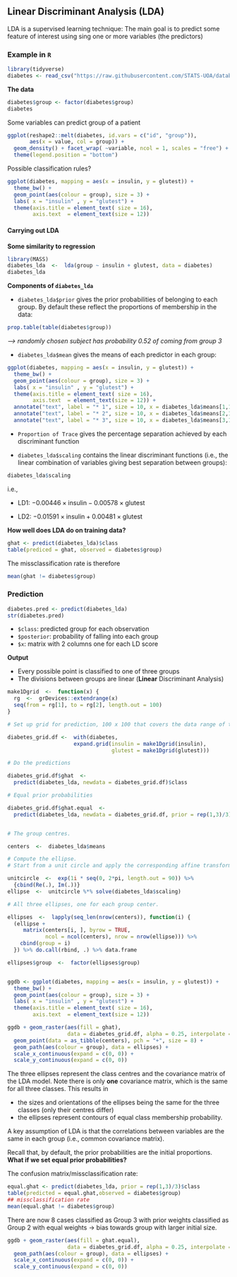 ## Linear Discriminant Analysis (LDA)


LDA is a supervised learning technique: The main goal is to predict some feature of interest using sing one or more variables (the predictors)

### Example in `R`

```r
library(tidyverse)
diabetes <- read_csv("https://raw.githubusercontent.com/STATS-UOA/databunker/master/data/diabetes.csv")
```

**The data**

```r
diabetes$group <- factor(diabetes$group)
diabetes
```

Some variables can predict group of a patient

```r
ggplot(reshape2::melt(diabetes, id.vars = c("id", "group")),
       aes(x = value, col = group)) +
  geom_density() + facet_wrap( ~variable, ncol = 1, scales = "free") +
  theme(legend.position = "bottom")
```

Possible classification rules?


```r
ggplot(diabetes, mapping = aes(x = insulin, y = glutest)) +
  theme_bw() +
  geom_point(aes(colour = group), size = 3) +
  labs( x = "insulin" , y = "glutest") +
  theme(axis.title = element_text( size = 16),
        axis.text  = element_text(size = 12))
```

#### Carrying out LDA


**Some similarity to regression**

```r
library(MASS)
diabetes_lda  <-  lda(group ~ insulin + glutest, data = diabetes)
diabetes_lda
```


**Components of `diabetes_lda`**

+ `diabetes_lda$prior` gives the prior probabilities of belonging to each group. By default these reflect the proportions of membership in the data:

```r
prop.table(table(diabetes$group))
```

*--> randomly chosen subject has probability 0.52 of coming from group 3*

+ `diabetes_lda$mean` gives the means of each predictor in each group:


```r
ggplot(diabetes, mapping = aes(x = insulin, y = glutest)) +
  theme_bw() +
  geom_point(aes(colour = group), size = 3) +
  labs( x = "insulin" , y = "glutest") +
  theme(axis.title = element_text( size = 16),
        axis.text  = element_text(size = 12)) +
  annotate("text", label = "* 1", size = 10, x = diabetes_lda$means[1,1], y = diabetes_lda$means[1,2], colour = "red") +
  annotate("text", label = "* 2", size = 10, x = diabetes_lda$means[2,1], y = diabetes_lda$means[2,2], colour = "green") +
  annotate("text", label = "* 3", size = 10, x = diabetes_lda$means[3,1], y = diabetes_lda$means[3,2], colour = "blue") 
```


+ `Proportion of Trace` gives the percentage separation achieved by each discriminant function

+ `diabetes_lda$scaling` contains the linear discriminant functions (i.e., the linear combination of variables giving best separation between groups):

```r
diabetes_lda$scaling
```

i.e., 

  + LD1: $-0.00446 \times \text{insulin} - 0.00578 \times \text{glutest}$

  + LD2: $-0.01591 \times \text{insulin} + 0.00481 \times \text{glutest}$


**How well does LDA do on training data?**

```r
ghat <- predict(diabetes_lda)$class
table(prediced = ghat, observed = diabetes$group)
```

The missclassification rate is therefore

```r
mean(ghat != diabetes$group)
```

### Prediction

```r
diabetes.pred <- predict(diabetes_lda)
str(diabetes.pred)
```

+ `$class`: predicted group for each observation
+ `$posterior`: probability of falling into each group
+ `$x`: matrix with 2 columns one for each LD score


**Output**

+ Every possible point is classified to one of three groups
+ The divisions between groups are linear (**Linear** Discriminant Analysis)


```r
make1Dgrid  <-  function(x) {
  rg  <-  grDevices::extendrange(x)
  seq(from = rg[1], to = rg[2], length.out = 100)
}

# Set up grid for prediction, 100 x 100 that covers the data range of the two variables

diabetes_grid.df <-  with(diabetes,
                     expand.grid(insulin = make1Dgrid(insulin),
                                 glutest = make1Dgrid(glutest)))

# Do the predictions

diabetes_grid.df$ghat  <- 
  predict(diabetes_lda, newdata = diabetes_grid.df)$class

# Equal prior probabilities 

diabetes_grid.df$ghat.equal  <- 
  predict(diabetes_lda, newdata = diabetes_grid.df, prior = rep(1,3)/3)$class


# The group centres.

centers  <-  diabetes_lda$means

# Compute the ellipse. 
# Start from a unit circle and apply the corresponding affine transformation from the LDA output.

unitcircle  <-  exp(1i * seq(0, 2*pi, length.out = 90)) %>%
  {cbind(Re(.), Im(.))}
ellipse  <-  unitcircle %*% solve(diabetes_lda$scaling)

# All three ellipses, one for each group center.

ellipses  <-  lapply(seq_len(nrow(centers)), function(i) {
  (ellipse +
     matrix(centers[i, ], byrow = TRUE,
            ncol = ncol(centers), nrow = nrow(ellipse))) %>%
    cbind(group = i)
  }) %>% do.call(rbind, .) %>% data.frame

ellipses$group  <-  factor(ellipses$group)


ggdb <- ggplot(diabetes, mapping = aes(x = insulin, y = glutest)) +
  theme_bw() +
  geom_point(aes(colour = group), size = 3) +
  labs( x = "insulin" , y = "glutest") +
  theme(axis.title = element_text( size = 16),
        axis.text  = element_text(size = 12)) 

ggdb + geom_raster(aes(fill = ghat),
                   data = diabetes_grid.df, alpha = 0.25, interpolate = TRUE) +
  geom_point(data = as_tibble(centers), pch = "+", size = 8) +
  geom_path(aes(colour = group), data = ellipses) +
  scale_x_continuous(expand = c(0, 0)) +
  scale_y_continuous(expand = c(0, 0))
```

The three ellipses represent the class centres and the covariance matrix of the LDA model. Note there is only **one** covariance matrix, which is the same for all three classes. This results in

  + the sizes and orientations of the ellipses being the same for the three classes (only their centres differ)
  + the ellipses represent contours of equal class membership probability.
  
  
A key assumption of LDA is that the correlations between variables are the same in each group (i.e., common covariance matrix).


Recall that, by default, the prior probabilities are the initial proportions. **What if we set equal prior probabilities?**

The confusion matrix/missclassification rate:

```r
equal.ghat <- predict(diabetes_lda, prior = rep(1,3)/3)$class
table(predicted = equal.ghat,observed = diabetes$group)
## missclassification rate
mean(equal.ghat != diabetes$group)
```

There are now 8 cases classified as Group 3 with prior weights classified as Group 2 with equal weights $\rightarrow$ bias towards group with larger initial size.

```r
ggdb + geom_raster(aes(fill = ghat.equal),
                   data = diabetes_grid.df, alpha = 0.25, interpolate = TRUE) +
  geom_path(aes(colour = group), data = ellipses) +
  scale_x_continuous(expand = c(0, 0)) +
  scale_y_continuous(expand = c(0, 0))
```